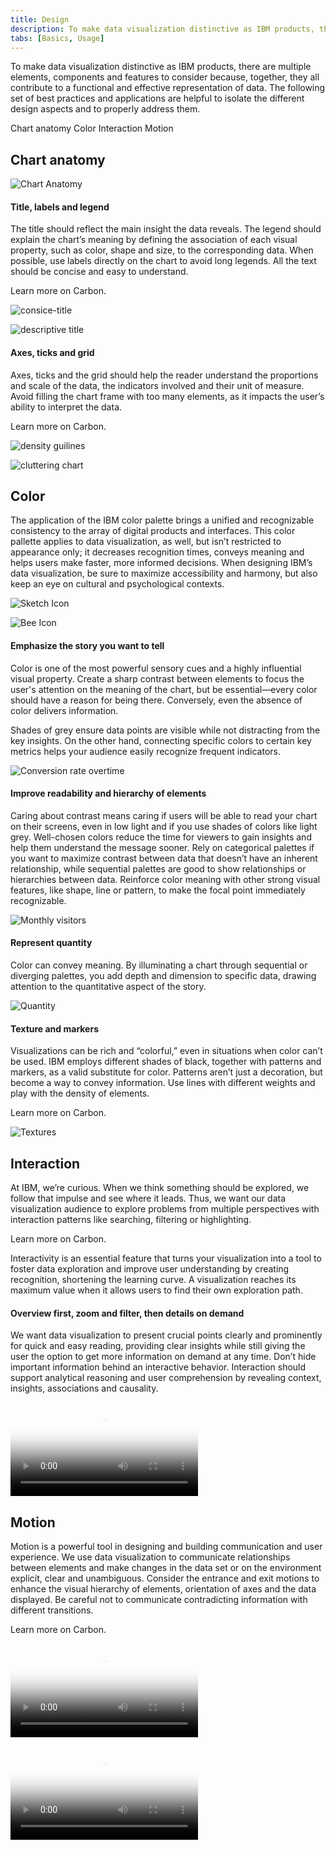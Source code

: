 ```yaml
---
title: Design
description: To make data visualization distinctive as IBM products, there are multiple elements, components and features to consider because, together, they all contribute to a functional and effective representation of data. The following set of best practices and applications are helpful to isolate the different design aspects and to properly address them.
tabs: [Basics, Usage]
---
```




<PageDescription>

To make data visualization distinctive as IBM products, there are multiple elements, components and features to consider because, together, they all contribute to a functional and effective representation of data. The following set of best practices and applications are helpful to isolate the different design aspects and to properly address them.
</PageDescription>

<AnchorLinks>
  <AnchorLink>Chart anatomy</AnchorLink>
  <AnchorLink>Color</AnchorLink>
  <AnchorLink>Interaction</AnchorLink>
  <AnchorLink>Motion</AnchorLink>
</AnchorLinks>

## Chart anatomy

<Row>
<Column colMd={8} colLg={8}>

![Chart Anatomy](/images/Basics/chart_anatomy/Design_ChartAnatomy_Animation.gif)

</Column>
</Row>

#### Title, labels and legend


<Row>
<Column colMd={5} colLg={8}>

The title should reflect the main insight the data reveals. The legend should explain the chart’s meaning by defining the association of each visual property, such as color, shape and size, to the corresponding data. When possible, use labels directly on the chart to avoid long legends. All the text should be concise and easy to understand.

</Column>
<Column colMd={2} colLg={3} >

<div className="mini-card-container">

<p className="description">Learn more on Carbon.</p>

<MiniCard link="https://www.carbondesignsystem.com/data-visualization/legends" labelName="Legends" iconImage={favicon} altText="carbon"></MiniCard>

</div>
</Column>
</Row>


<DoDontRow>
<DoDont caption="Concise title">

![consice-title](/images/Basics/chart_anatomy/title_labels_legend/do_example.svg)

</DoDont>
<DoDont type="dont" caption="Long and too descriptive title">

![descriptive title](/images/Basics/chart_anatomy/title_labels_legend/don't.svg)

</DoDont>
</DoDontRow>

#### Axes, ticks and grid


<Row>
<Column colMd={5} colLg={8}>

Axes, ticks and the grid should help the reader understand the proportions and scale of the data, the indicators involved and their unit of measure. Avoid filling  the chart frame with too many elements, as it impacts the user’s ability to interpret the data.

</Column>
<Column colMd={2} colLg={3} >

<div className="mini-card-container">

<p className="description">Learn more on Carbon.</p>

<MiniCard link="https://www.carbondesignsystem.com/data-visualization/axes-and-labels" labelName="Axes and labels" iconImage={favicon} altText="carbon"></MiniCard>

</div>
</Column>
</Row>

<DoDontRow>
<DoDont caption="Use the correct density of grid lines and labels.">

![density guilines](/images/Basics/chart_anatomy/axes_ticks_and_grid/dos_axes.svg)

</DoDont>
<DoDont type="dont" caption="Don’t use too many elements or the chart will be difficult to read.">

![cluttering chart](/images/Basics/chart_anatomy/axes_ticks_and_grid/donts_axes.svg)

</DoDont>
</DoDontRow>

## Color

The application of the IBM color palette brings a unified and recognizable consistency to the array of digital products and interfaces. This color pallette applies to data visualization, as well, but isn’t restricted to appearance only; it decreases recognition times, conveys meaning and helps users make faster, more informed decisions. When designing IBM’s data visualization, be sure to maximize accessibility and harmony, but also keep an eye on cultural and psychological contexts.

<Row className="resource-card-group">
<Column colMd={4} colLg={4} noGutterSm>
<ResourceCard
subTitle="Data visualization palette"
href="https://www.carbondesignsystem.com/data-visualization/color-palettes/"
actionIcon="launch"
>

![Sketch Icon](../../images/carbon.png)

</ResourceCard>
</Column>
<Column colMd={4} colLg={4} noGutterSm>
    <ResourceCard
      subTitle="IBM color palette (.ase and .clr)"
      href="https://github.com/carbon-design-system/carbon/raw/master/packages/colors/artifacts/IBM_Colors.zip"
      actionIcon="download"
      >

![Bee Icon](../../images/zip.png)

  </ResourceCard>
</Column>
</Row>

#### Emphasize the story you want to tell

Color is one of the most powerful sensory cues and a highly influential visual property. Create a sharp contrast between elements to focus the user's attention on the meaning of the chart, but be essential—every color should have a reason for being there. Conversely, even the absence of color delivers information.

Shades of grey ensure data points are visible while not distracting from the key insights. On the other hand, connecting specific colors to certain key metrics helps your audience easily recognize frequent indicators.

<Row>
<Column colMd={8} colLg={8}>

![Conversion rate overtime](/images/Basics/color/conversion_rate.svg)

</Column>
</Row>

#### Improve readability and hierarchy of elements

Caring about contrast means caring if users will be able to read your chart on their screens, even in low light and if you use shades of colors like light grey. Well-chosen colors reduce the time for viewers to gain insights and help them understand the message sooner. Rely on categorical palettes if you want to maximize contrast between data that doesn’t have an inherent relationship, while sequential palettes are good to show relationships or hierarchies between data. Reinforce color meaning with other strong visual features, like shape, line or pattern, to make the focal point immediately recognizable.


<Row>
<Column colMd={8} colLg={8}>

![Monthly visitors](/images/Basics/color/monthly_visitors.svg)

</Column>
</Row>

#### Represent quantity

Color can convey meaning. By illuminating a chart through sequential or diverging palettes, you add depth and dimension to specific data, drawing attention to the quantitative aspect of the story.

<Row>
<Column colMd={8} colLg={8}>

![Quantity](/images/Basics/color/top_botnet.svg)

</Column>
</Row>

#### Texture and markers


<Row>
<Column colMd={5} colLg={8}>

Visualizations can be rich and “colorful,” even in situations when color can’t be used. IBM employs different shades of black, together with patterns and markers, as a valid substitute for color. Patterns aren’t just a decoration, but become a way to convey information. Use lines with different weights and play with the density of elements.

</Column>
<Column colMd={2} colLg={3} >

<div className="mini-card-container">

<p className="description">Learn more on Carbon.</p>

<MiniCard link="https://www.carbondesignsystem.com/guidelines/accessibility/overview" labelName="Accessibility" iconImage={favicon} altText="carbon"></MiniCard>

</div>

</Column>
</Row>


<Row>
<Column colMd={8} colLg={8}>

![Textures](/images/Basics/color/optimization.svg)

</Column>
</Row>

## Interaction


<Row>
<Column colMd={5} colLg={8}>

At IBM, we’re curious. When we think something should be explored, we follow that impulse and see where it leads. Thus, we want our data visualization audience to explore problems from multiple perspectives with interaction patterns like searching, filtering or highlighting.

</Column>
<Column colMd={2} colLg={3} >


<div className="mini-card-container">

<p className="description">Learn more on Carbon.</p>

<MiniCard link="https://www.carbondesignsystem.com/patterns/overview" labelName="Patterns" iconImage={favicon} altText="carbon"></MiniCard>

</div>

</Column>
</Row>

Interactivity is an essential feature that turns your visualization into a tool to foster data exploration and improve user understanding by creating recognition, shortening the learning curve. A visualization reaches its maximum value when it allows users to find their own exploration path.


#### Overview first, zoom and filter, then details on demand

We want data visualization to present crucial points clearly and prominently for quick and easy reading, providing clear insights while still giving the user the option to get more information on demand at any time. Don’t hide important information behind an interactive behavior. Interaction should support analytical reasoning and user comprehension by revealing context, insights, associations and causality.

<Row>
<Column colMd={8} colLg={8}>

<Video
  src="/videos/dataviz/Design_Interaction.mp4"
  poster="/images/dataviz/design_interaction.png"
/>

</Column>
</Row>


## Motion


<Row>
<Column colMd={5} colLg={8}>

Motion is a powerful tool in designing and building communication and user experience. We use data visualization to communicate relationships between elements and make changes in the data set or on the environment explicit, clear and unambiguous. Consider the entrance and exit motions to enhance the visual hierarchy of elements, orientation of axes and the data displayed. Be careful not to communicate contradicting information with different transitions.
</Column>
<Column colMd={2} colLg={3}>

<div className="mini-card-container">

<p className="description">Learn more on Carbon.</p>

<MiniCard link="https://www.ibm.com/design/language/motion-ui/basics" labelName="Motion" iconImage={favicon} altText="carbon"></MiniCard>

</div>

</Column>
</Row>

<DoDontRow>
<DoDont color="dark" caption="Animation emphasizes changes.">

<Video
  src="/videos/dataviz/Design_Motion_DO.mp4"
  poster="/images/dataviz/Design_Motion_DO.png"
/>

</DoDont>
<DoDont type="dont" color="dark" caption="Animation hides connections.">

<Video
  src="/videos/dataviz/Design_Motion_DONTS.mp4"
  poster="/images/dataviz//Design_Motion_DONTS.png"
/>

</DoDont>
</DoDontRow>

